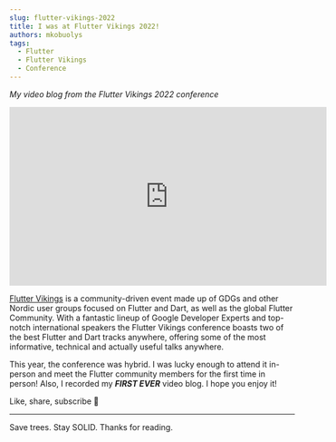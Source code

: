 ```yaml
---
slug: flutter-vikings-2022
title: I was at Flutter Vikings 2022!
authors: mkobuolys
tags:
  - Flutter
  - Flutter Vikings
  - Conference
---
```


_My video blog from the Flutter Vikings 2022 conference_

<iframe
  width="560"
  height="315"
  src="https://www.youtube.com/embed/I0u-zGIXaLo"
  title="YouTube video player"
  frameBorder="0"
  allow="accelerometer; autoplay; clipboard-write; encrypted-media; gyroscope; picture-in-picture"
  allowFullScreen
></iframe>

<!--truncate-->

[Flutter Vikings](https://fluttervikings.com/) is a community-driven event made up of GDGs and other Nordic user groups focused on Flutter and Dart, as well as the global Flutter Community. With a fantastic lineup of Google Developer Experts and top-notch international speakers the Flutter Vikings conference boasts two of the best Flutter and Dart tracks anywhere, offering some of the most informative, technical and actually useful talks anywhere.

This year, the conference was hybrid. I was lucky enough to attend it in-person and meet the Flutter community members for the first time in person! Also, I recorded my **_FIRST EVER_** video blog. I hope you enjoy it!

Like, share, subscribe 💙

---

Save trees. Stay SOLID. Thanks for reading.
